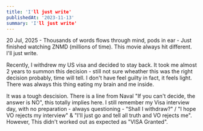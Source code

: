 ```yaml
---
title: 'I'll just write'
publishedAt: '2023-11-13'
summary: 'I'll just write'
---
```


20 Jul, 2025 - Thousands of words flows through mind, pods in ear - Just finished watching ZNMD (millions of time). This movie always hit different. I'll just write.

Recently, I withdrew my US visa and decided to stay back. It took me almost 2 years to summon this decision - still not sure wheather this was the right decision probably, time will tell. I don't have feel guilty in fact, it feels light. There was always this thing eating my brain and me inside.

It was a tough descision. There is a line from Naval "If you can't decide, the answer is NO", this totally implies here. I still remember my Visa interview day, with no preparation - always questioning - "Shall I withdraw?" / "I hope VO rejects my interview" & "I'll just go and tell all truth and VO rejects me". However, This didn't worked out as expected as "VISA Granted".


